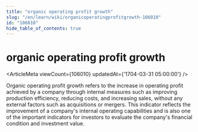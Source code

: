 ```yaml
---
title: "organic operating profit growth"
slug: "/en/learn/wiki/organicoperatingprofitgrowth-106010"
id: "106010"
hide_table_of_contents: true
---
```



# organic operating profit growth

<ArticleMeta viewCount={106010} updatedAt={'1704-03-31 05:00:00'} />

Organic operating profit growth refers to the increase in operating profit achieved by a company through internal measures such as improving production efficiency, reducing costs, and increasing sales, without any external factors such as acquisitions or mergers. This indicator reflects the improvement of a company's internal operating capabilities and is also one of the important indicators for investors to evaluate the company's financial condition and investment value.

